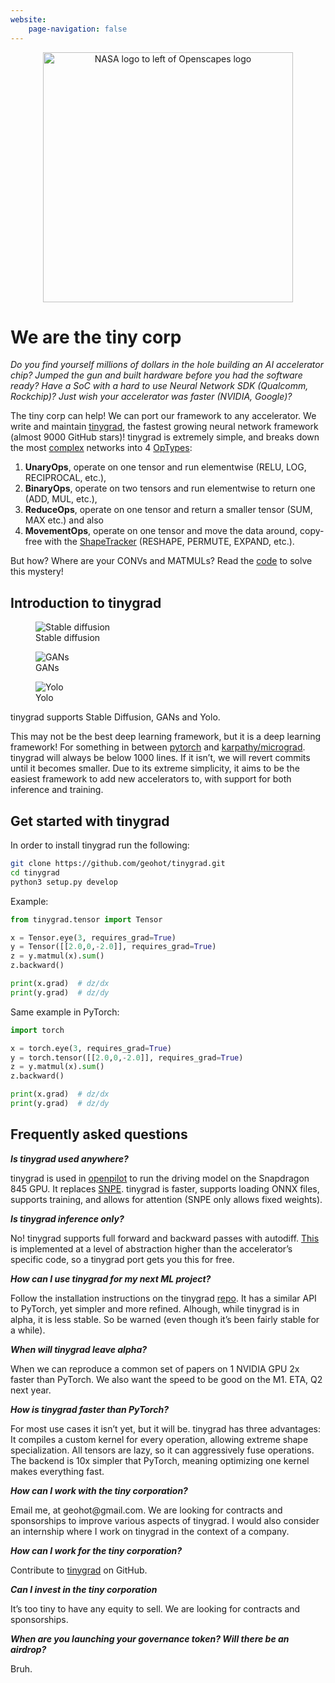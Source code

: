 ```yaml
---
website:
    page-navigation: false
---
```


<center><a><img src="images/logo.png" alt="NASA logo to left of Openscapes logo" width="400px"/></a></center>

# We are the tiny corp

*Do you find yourself millions of dollars in the hole building an AI accelerator chip?
Jumped the gun and built hardware before you had the software ready?
Have a SoC with a hard to use Neural Network SDK (Qualcomm, Rockchip)?
Just wish your accelerator was faster (NVIDIA, Google)?*

The tiny corp can help!
We can port our framework to any accelerator.
We write and maintain [tinygrad](https://github.com/geohot/tinygrad), the fastest growing neural network framework (almost 9000 GitHub stars)!
tinygrad is extremely simple, and breaks down the most [complex](https://github.com/geohot/tinygrad/blob/master/examples/stable_diffusion.py) networks into 4 [OpTypes](https://github.com/geohot/tinygrad/blob/master/tinygrad/ops.py):

1. **UnaryOps**, operate on one tensor and run elementwise (RELU, LOG, RECIPROCAL, etc.),
1. **BinaryOps**, operate on two tensors and run elementwise to return one (ADD, MUL, etc.),
1. **ReduceOps**, operate on one tensor and return a smaller tensor (SUM, MAX etc.) and also
1. **MovementOps**, operate on one tensor and move the data around, copy-free with the [ShapeTracker](https://github.com/geohot/tinygrad/blob/master/tinygrad/shapetracker.py) (RESHAPE, PERMUTE, EXPAND, etc.).

But how? Where are your CONVs and MATMULs? Read the [code](https://github.com/geohot/tinygrad) to solve this mystery!

## Introduction to tinygrad

::: {#fig-examples layout-ncol=3}

![Stable diffusion](images/img1.png){#fig-stable}

![GANs](images/img2.png){#fig-gans}

![Yolo](images/img3.png){#fig-yolo}

tinygrad supports Stable Diffusion, GANs and Yolo.
:::

This may not be the best deep learning framework, but it is a deep learning framework!
For something in between [pytorch](https://github.com/pytorch/pytorch) and [karpathy/micrograd](https://github.com/karpathy/micrograd).
tinygrad will always be below 1000 lines.
If it isn't, we will revert commits until it becomes smaller.
Due to its extreme simplicity, it aims to be the easiest framework to add new accelerators to, with support for both inference and training.

## Get started with tinygrad

In order to install tinygrad run the following:

```bash
git clone https://github.com/geohot/tinygrad.git
cd tinygrad
python3 setup.py develop
```

Example:

```python
from tinygrad.tensor import Tensor

x = Tensor.eye(3, requires_grad=True)
y = Tensor([[2.0,0,-2.0]], requires_grad=True)
z = y.matmul(x).sum()
z.backward()

print(x.grad)  # dz/dx
print(y.grad)  # dz/dy
```

Same example in PyTorch:

```python
import torch

x = torch.eye(3, requires_grad=True)
y = torch.tensor([[2.0,0,-2.0]], requires_grad=True)
z = y.matmul(x).sum()
z.backward()

print(x.grad)  # dz/dx
print(y.grad)  # dz/dy
```


## Frequently asked questions

***Is tinygrad used anywhere?***

tinygrad is used in [openpilot](https://github.com/commaai/openpilot) to run the driving model on the Snapdragon 845 GPU.
It replaces [SNPE](https://developer.qualcomm.com/sites/default/files/docs/snpe/overview.html).
tinygrad is faster, supports loading ONNX files, supports training, and allows for attention (SNPE only allows fixed weights).

***Is tinygrad inference only?***

No!
tinygrad supports full forward and backward passes with autodiff.
[This](https://github.com/geohot/tinygrad/blob/master/tinygrad/mlops.py) is implemented at a level of abstraction higher than the accelerator's specific code, so a tinygrad port gets you this for free.

***How can I use tinygrad for my next ML project?***

Follow the installation instructions on the tinygrad [repo](https://github.com/geohot/tinygrad).
It has a similar API to PyTorch, yet simpler and more refined.
Alhough, while tinygrad is in alpha, it is less stable.
So be warned (even though it's been fairly stable for a while).

***When will tinygrad leave alpha?***

When we can reproduce a common set of papers on 1 NVIDIA GPU 2x faster than PyTorch.
We also want the speed to be good on the M1.
ETA, Q2 next year.

***How is tinygrad faster than PyTorch?***

For most use cases it isn't yet, but it will be.
tinygrad has three advantages:
It compiles a custom kernel for every operation, allowing extreme shape specialization.
All tensors are lazy, so it can aggressively fuse operations.
The backend is 10x simpler that PyTorch, meaning optimizing one kernel makes everything fast.

***How can I work with the tiny corporation?***

Email me, at geohot@gmail.com.
We are looking for contracts and sponsorships to improve various aspects of tinygrad.
I would also consider an internship where I work on tinygrad in the context of a company.

***How can I work for the tiny corporation?***

Contribute to [tinygrad](https://github.com/geohot/tinygrad) on GitHub.

***Can I invest in the tiny corporation***

It's too tiny to have any equity to sell.
We are looking for contracts and sponsorships.

***When are you launching your governance token? Will there be an airdrop?***

Bruh.
